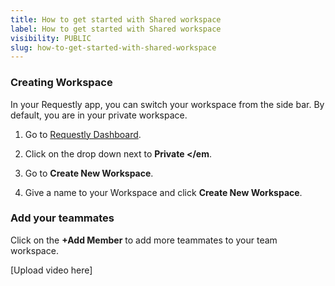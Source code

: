```yaml
---
title: How to get started with Shared workspace
label: How to get started with Shared workspace
visibility: PUBLIC
slug: how-to-get-started-with-shared-workspace
---
```


### Creating Workspace

In your Requestly app, you can switch your workspace from the side bar. By default, you are in your private workspace.

1. Go to [Requestly Dashboard](https://app.requestly.io/rules/my-rules).

2) Click on the drop down next to **Private \</em**.

3. Go to **Create New Workspace**.

4) Give a name to your Workspace and click **Create New Workspace**.

### **Add your teammates**

Click on the **+Add Member** to add more teammates to your team workspace.

\[Upload video here]
